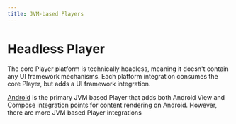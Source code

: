 ```yaml
---
title: JVM-based Players
---
```


# Headless Player

The core Player platform is technically headless, meaning it doesn't contain any UI framework mechanisms. Each platform integration consumes the core Player, but adds a UI framework integration.

[Android](/platforms/android) is the primary JVM based Player that adds both Android View and Compose integration points for content rendering on Android. However, there are more JVM based Player integrations
